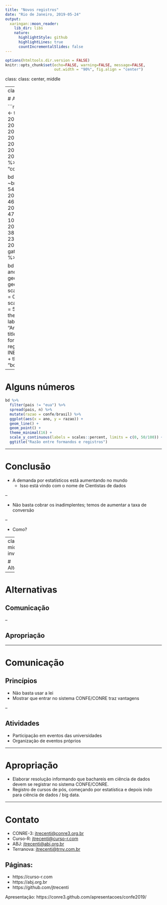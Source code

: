 ```yaml
---
title: "Novos registros"
date: "Rio de Janeiro, 2019-05-24"
output:
  xaringan::moon_reader:
    lib_dir: libs
    nature:
      highlightStyle: github
      highlightLines: true
      countIncrementalSlides: false
---
```


```r
options(htmltools.dir.version = FALSE)
knitr::opts_chunk$set(echo=FALSE, warning=FALSE, message=FALSE,
                      out.width = "90%", fig.align = "center")
```

class: class: center, middle

<style type="text/css">
.remark-slide-content {
    font-size: 25px;
    padding: 1em 4em 1em 4em;
}
</style>

---
class: middle, center

# Alguns números

```r
library(tidyverse)
confe <- tibble::tribble(
  ~ano,   ~n,
  2004,  86L,
  2005,  90L,
  2006,  78L,
  2007,  91L,
  2008, 101L,
  2009,  79L,
  2010, 106L,
  2011,  73L,
  2012,  83L,
  2013,  74L,
  2014,  47L,
  2015, 112L,
  2016, 175L,
  2017, 153L
) %>%
  mutate(pais = "confe")

bd <- tibble::tribble(
  ~ano, ~brasil, ~eua,
   2004,     407,  544,
   2005,     456,  603,
   2006,     474,  606,
   2007,     469,  610,
   2008,     440,  715,
   2009,     404,  747,
   2010,     471,  849,
   2011,     459, 1078,
   2012,     425, 1345,
   2013,     448, 1656,
   2014,     386, 1937,
   2015,     453, 2305,
   2016,     364, 2758,
   2017,     467, 3362
  ) %>%
  gather(pais, n, brasil, eua) %>%
  bind_rows(confe)

bd %>%
  ggplot(aes(x = ano, y = n, colour = pais)) +
  geom_line(size = 2) +
  geom_point(size = 3) +
  scale_colour_viridis_d(begin = 0.4, end = 0.8) +
  scale_y_continuous(breaks = 500 * 0:10) +
  theme_minimal(16) +
  labs(colour = "País",
       x = "Ano", y = "Formandos",
       title = "Quantidade de formandos em estatística e registros",
       caption = "Fonte: INEP, ASA e CNE/CONFE") +
  theme(legend.position = "bottom")
```

---

# Alguns números

```r
bd %>%
  filter(pais != "eua") %>%
  spread(pais, n) %>%
  mutate(razao = confe/brasil) %>%
  ggplot(aes(x = ano, y = razao)) +
  geom_line() +
  geom_point() +
  theme_minimal(16) +
  scale_y_continuous(labels = scales::percent, limits = c(0, 50/100)) +
  ggtitle("Razão entre formandos e registros")
```

---

# Conclusão

- A demanda por estatísticos está aumentando no mundo
    - Isso está vindo com o nome de Cientistas de dados

--

- Não basta cobrar os inadimplentes; temos de aumentar a taxa de conversão

--

- Como?

---
class: middle, inverse

# Alternativas

---

# Alternativas

## Comunicação

--

## Apropriação

---

# Comunicação


## Princípios

- Não basta usar a lei
- Mostrar que entrar no sistema CONFE/CONRE traz vantagens

--

## Atividades

- Participação em eventos das universidades
- Organização de eventos próprios

---

# Apropriação

- Elaborar resolução informando que bachareis em ciência de dados devem se registrar no sistema CONFE/CONRE.
- Registro de cursos de pós, começando por estatística e depois indo para ciência de dados / big data.

---

# Contato

- CONRE-3: [jtrecenti@conre3.org.br](mailto:jtrecenti@conre3.org.br)
- Curso-R: [jtrecenti@curso-r.com](mailto:jtrecenti@curso-r.com)
- ABJ: [jtrecenti@abj.org.br](mailto:jtrecenti@abj.org.br)
- Terranova: [jtrecenti@trnv.com.br](mailto:jtrecenti@trnv.com.br)

## Páginas: 

- https://curso-r.com
- https://abj.org.br
- https://github.com/jtrecenti

Apresentação: https://conre3.github.com/apresentacoes/confe2019/
